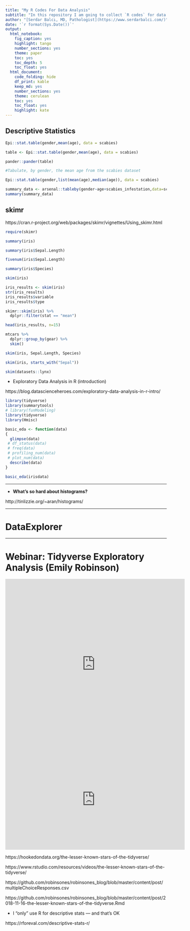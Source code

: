 ```yaml
---
title: "My R Codes For Data Analysis"
subtitle: "In this repository I am going to collect `R codes` for data analysis. Codes are from various resources and I try to give original link as much as possible."
author: "[Serdar Balcı, MD, Pathologist](https://www.serdarbalci.com/)"
date: '`r format(Sys.Date())`'
output: 
  html_notebook: 
    fig_caption: yes
    highlight: tango
    number_sections: yes
    theme: paper
    toc: yes
    toc_depth: 5
    toc_float: yes
  html_document: 
    code_folding: hide
    df_print: kable
    keep_md: yes
    number_sections: yes
    theme: cerulean
    toc: yes
    toc_float: yes
    highlight: kate
---
```


## Descriptive Statistics


```r
Epi::stat.table(gender,mean(age), data = scabies)

```

```r
table <- Epi::stat.table(gender,mean(age), data = scabies)

pander::pander(table)


```

```r
#Tabulate, by gender, the mean age from the scabies dataset

Epi::stat.table(gender,list(mean(age),median(age)), data = scabies)
```

```r
summary_data <- arsenal::tableby(gender~age+scabies_infestation,data=scabies)
summary(summary_data)

```


## skimr

https://cran.r-project.org/web/packages/skimr/vignettes/Using_skimr.html

```r
require(skimr)
```

```r
summary(iris)
```

```r
summary(iris$Sepal.Length)
```


```r
fivenum(iris$Sepal.Length)
```


```r
summary(iris$Species)
```


```r
skim(iris)
```


```r
iris_results <- skim(iris)
str(iris_results)
iris_results$variable
iris_results$type
```


```r
skimr::skim(iris) %>%
  dplyr::filter(stat == "mean")
```

```r
head(iris_results, n=15)
```



```r
mtcars %>%
  dplyr::group_by(gear) %>%
  skim()
```



```r
skim(iris, Sepal.Length, Species)
```


```r
skim(iris, starts_with("Sepal"))
```



```r
skim(datasets::lynx)
```


- Exploratory Data Analysis in R (introduction)


https://blog.datascienceheroes.com/exploratory-data-analysis-in-r-intro/


```r
library(tidyverse)
library(summarytools)
# library(funModeling) 
library(tidyverse) 
library(Hmisc)

basic_eda <- function(data)
{
  glimpse(data)
 # df_status(data)
 # freq(data) 
 # profiling_num(data)
 # plot_num(data)
  describe(data)
}

basic_eda(irisdata)
```

---

- **What's so hard about histograms?**

http://tinlizzie.org/~aran/histograms/



---


# DataExplorer


---

# Webinar: Tidyverse Exploratory Analysis (Emily Robinson)


<iframe src="https://www.facebook.com/plugins/video.php?href=https%3A%2F%2Fwww.facebook.com%2F726282547396228%2Fvideos%2F584417861986887%2F&show_text=1&width=560" width="560" height="529" style="border:none;overflow:hidden" scrolling="no" frameborder="0" allowTransparency="true" allow="encrypted-media" allowFullScreen="true"></iframe>


<iframe width="560" height="315" src="https://www.youtube.com/embed/uG3igAGX7UE" frameborder="0" allow="accelerometer; autoplay; encrypted-media; gyroscope; picture-in-picture" allowfullscreen></iframe>


https://hookedondata.org/the-lesser-known-stars-of-the-tidyverse/

https://www.rstudio.com/resources/videos/the-lesser-known-stars-of-the-tidyverse/

https://github.com/robinsones/robinsones_blog/blob/master/content/post/multipleChoiceResponses.csv

https://github.com/robinsones/robinsones_blog/blob/master/content/post/2018-11-16-the-lesser-known-stars-of-the-tidyverse.Rmd



- I “only” use R for descriptive stats — and that’s OK

https://rforeval.com/descriptive-stats-r/






